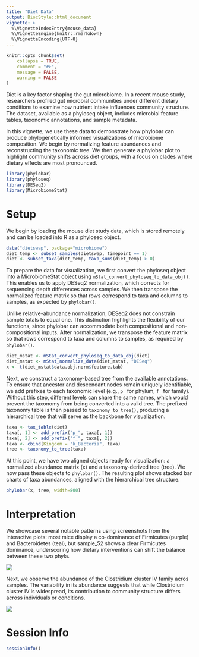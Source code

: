 ```yaml
---
title: "Diet Data"
output: BiocStyle::html_document
vignette: >
  %\VignetteIndexEntry{mouse_data}
  %\VignetteEngine{knitr::rmarkdown}
  %\VignetteEncoding{UTF-8}
---
```


```r
knitr::opts_chunk$set(
    collapse = TRUE,
    comment = "#>",
    message = FALSE,
    warning = FALSE
)
```

Diet is a key factor shaping the gut microbiome. In a recent mouse study,
researchers profiled gut microbial communities under different dietary conditions
to examine how nutrient intake influences community structure. The dataset, available
as a phyloseq object, includes microbial feature tables, taxonomic annotations,
and sample metadata.

In this vignette, we use these data to demonstrate how phylobar can produce
phylogenetically informed visualizations of microbiome composition. We begin
by normalizing feature abundances and reconstructing the taxonomic tree. We
then generate a phylobar plot to highlight community shifts across diet groups,
with a focus on clades where dietary effects are most pronounced.

```r
library(phylobar)
library(phyloseq)
library(DESeq2)
library(MicrobiomeStat)
```

# Setup
We begin by loading the mouse diet study data, which is stored remotely and
can be loaded into R as a phyloseq object.

```r
data("dietswap", package="microbiome")
diet_temp <- subset_samples(dietswap, timepoint == 1)
diet <- subset_taxa(diet_temp, taxa_sums(diet_temp) > 0)
```

To prepare the data for visualization, we first convert the phyloseq object
into a MicrobiomeStat object using `mStat_convert_phyloseq_to_data_obj()`.
This enables us to apply DESeq2 normalization, which corrects for sequencing
depth differences across samples. We then transpose the normalized feature
matrix so that rows correspond to taxa and columns to samples, as expected by
`phylobar()`.

Unlike relative-abundance normalization, DESeq2 does not constrain sample totals
to equal one. This distinction highlights the flexibility of our functions,
since phylobar can accommodate both compositional and non-compositional inputs.
After normalization, we transpose the feature matrix so that rows correspond to taxa
and columns to samples, as required by `phylobar()`.

```r
diet_mstat <- mStat_convert_phyloseq_to_data_obj(diet)
diet_mstat <- mStat_normalize_data(diet_mstat, "DESeq")
x <- t(diet_mstat$data.obj.norm$feature.tab)
```

Next, we construct a taxonomy-based tree from the available annotations. To ensure
that ancestor and descendant nodes remain uniquely identifiable, we add prefixes to
each taxonomic level (e.g., `p_` for phylum, `f_` for family). Without this step,
different levels can share the same names, which would prevent the taxonomy from being
converted into a valid tree. The prefixed taxonomy table is then passed to
`taxonomy_to_tree()`, producing a hierarchical tree that will serve as the backbone
for visualization.

```r
taxa <- tax_table(diet)
taxa[, 1] <- add_prefix("p_", taxa[, 1])
taxa[, 2] <- add_prefix("f_", taxa[, 2])
taxa <- cbind(Kingdom = "k_Bacteria", taxa)
tree <- taxonomy_to_tree(taxa)
```

At this point, we have two aligned objects ready for visualization: a normalized
abundance matrix (x) and a taxonomy-derived tree (tree). We now pass these objects
to `phylobar()`. The resulting plot shows stacked bar charts of taxa abundances,
aligned with the hierarchical tree structure.

```r
phylobar(x, tree, width=800)
```

# Interpretation

We showcase several notable patterns using screenshots from the interactive plots: most
mice display a co-dominance of Firmicutes (purple) and Bacteroidetes (teal), but
sample_52 shows a clear Firmicutes dominance, underscoring how dietary interventions
can shift the balance between these two phyla.

![](https://i.imgur.com/6ZYEBEA.png)

Next, we observe the abundance of the Clostridium cluster IV family acros samples.
The variability in its abundance suggests that while Clostridium cluster IV is
widespread, its contribution to community structure differs across individuals or conditions.

![](https://i.imgur.com/RVot4qv.png)


# Session Info

```r
sessionInfo()
```
